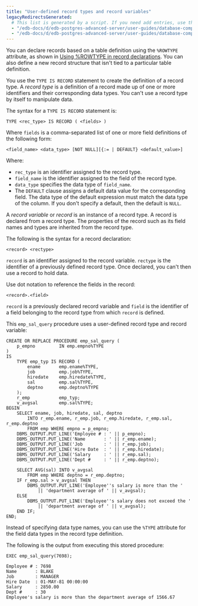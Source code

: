 ```yaml
---
title: "User-defined record types and record variables"
legacyRedirectsGenerated:
  # This list is generated by a script. If you need add entries, use the `legacyRedirects` key.
  - "/edb-docs/d/edb-postgres-advanced-server/user-guides/database-compatibility-for-oracle-developers-guide/9.6/Database_Compatibility_for_Oracle_Developers_Guide_v9.6.1.060.html"
  - "/edb-docs/d/edb-postgres-advanced-server/user-guides/database-compatibility-for-oracle-developers-guide/9.5/Database_Compatibility_for_Oracle_Developers_Guide.1.154.html"
---
```


<div id="user_defined_record_types_and_record_variables" class="registered_link"></div>

You can declare records based on a table definition using the `%ROWTYPE` attribute, as shown in [Using %ROWTYPE in record declarations](03_using__row_type_in_record_declarations). You can also define a new record structure that isn't tied to a particular table definition.

You use the `TYPE IS RECORD` statement to create the definition of a record type. A *record type* is a definition of a record made up of one or more identifiers and their corresponding data types. You can't use a record type by itself to manipulate data.

The syntax for a `TYPE IS RECORD` statement is:

```text
TYPE <rec_type> IS RECORD ( <fields> )
```

Where `fields` is a comma-separated list of one or more field definitions of the following form:

```text
<field_name> <data_type> [NOT NULL][{:= | DEFAULT} <default_value>]
```

Where:

-  `rec_type` is an identifier assigned to the record type.
-  `field_name` is the identifier assigned to the field of the record type.
-  `data_type` specifies the data type of `field_name`.
-  The `DEFAULT` clause assigns a default data value for the corresponding field. The data type of the default expression must match the data type of the column. If you don't specify a default, then the default is `NULL`.

A *record variable* or *record* is an instance of a record type. A record is declared from a record type. The properties of the record such as its field names and types are inherited from the record type.

The following is the syntax for a record declaration:

```text
<record> <rectype>
```

`record` is an identifier assigned to the record variable. `rectype` is the identifier of a previously defined record type. Once declared, you can't then use a record to hold data.

Use dot notation to reference the fields in the record:

```text
<record>.<field>
```

`record` is a previously declared record variable and `field` is the identifier of a field belonging to the record type from which `record` is defined.

This `emp_sal_query` procedure uses a user-defined record type and record variable:

```text
CREATE OR REPLACE PROCEDURE emp_sal_query (
    p_empno         IN emp.empno%TYPE
)
IS
    TYPE emp_typ IS RECORD (
        ename       emp.ename%TYPE,
        job         emp.job%TYPE,
        hiredate    emp.hiredate%TYPE,
        sal         emp.sal%TYPE,
        deptno      emp.deptno%TYPE
    );
    r_emp           emp_typ;
    v_avgsal        emp.sal%TYPE;
BEGIN
    SELECT ename, job, hiredate, sal, deptno
        INTO r_emp.ename, r_emp.job, r_emp.hiredate, r_emp.sal, r_emp.deptno
        FROM emp WHERE empno = p_empno;
    DBMS_OUTPUT.PUT_LINE('Employee # : ' || p_empno);
    DBMS_OUTPUT.PUT_LINE('Name       : ' || r_emp.ename);
    DBMS_OUTPUT.PUT_LINE('Job        : ' || r_emp.job);
    DBMS_OUTPUT.PUT_LINE('Hire Date  : ' || r_emp.hiredate);
    DBMS_OUTPUT.PUT_LINE('Salary     : ' || r_emp.sal);
    DBMS_OUTPUT.PUT_LINE('Dept #     : ' || r_emp.deptno);

    SELECT AVG(sal) INTO v_avgsal
        FROM emp WHERE deptno = r_emp.deptno;
    IF r_emp.sal > v_avgsal THEN
        DBMS_OUTPUT.PUT_LINE('Employee''s salary is more than the '
            || 'department average of ' || v_avgsal);
    ELSE
        DBMS_OUTPUT.PUT_LINE('Employee''s salary does not exceed the '
            || 'department average of ' || v_avgsal);
    END IF;
END;
```

Instead of specifying data type names, you can use the `%TYPE` attribute for the field data types in the record type definition.

The following is the output from executing this stored procedure:

```text
EXEC emp_sal_query(7698);

Employee # : 7698
Name       : BLAKE
Job        : MANAGER
Hire Date  : 01-MAY-81 00:00:00
Salary     : 2850.00
Dept #     : 30
Employee's salary is more than the department average of 1566.67
```

